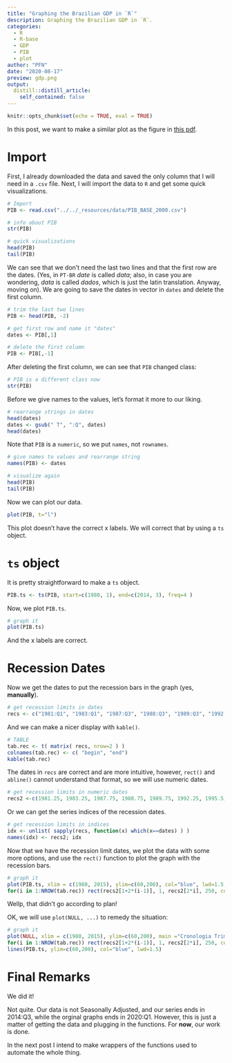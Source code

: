 ```yaml
---
title: "Graphing the Brazilian GDP in `R`"
description: Graphing the Brazilian GDP in `R`.
categories:
  - R
  - R-base
  - GDP
  - PIB
  - plot
author: "PFN"
date: "2020-08-17"
preview: gdp.png
output:
  distill::distill_article:
    self_contained: false
---
```


```r
knitr::opts_chunk$set(echo = TRUE, eval = TRUE)
```

In this post, we want to make a similar plot as the figure in
[this pdf](https://portalibre.fgv.br/sites/default/files/2020-06/comunicado-do-comite-de-datacao-de-ciclos-economicos-29_06_2020-1.pdf).

# Import

First, I already downloaded the data and saved the only column that I will need in a `.csv` file.
Next, I will import the data to `R` and get some quick visualizations.

```r
# Import
PIB <- read.csv("../../_resources/data/PIB_BASE_2000.csv")

# info about PIB
str(PIB)

# quick visualizations
head(PIB)
tail(PIB)
```

We can see that we don't need the last two lines and that the first row are the dates.
(Yes, in `PT-BR` *date* is called *data*; also, in case you are wondering, *data* is called *dados*, which is just the latin translation. Anyway, moving on).
We are going to save the dates in vector in `dates` and delete the first column.

```r
# trim the last two lines
PIB <- head(PIB, -2)

# get first row and name it "dates"
dates <- PIB[,1]

# delete the first column
PIB <- PIB[,-1]
```

After deleting the first column, we can see that `PIB` changed class:

```r
# PIB is a different class now
str(PIB)
```

Before we give names to the values, let's format it more to our liking.

```r
# rearrange strings in dates
head(dates)
dates <- gsub(" T", ":Q", dates)
head(dates)
```

Note that `PIB` is a `numeric`, so we put `names`, not `rownames`.

```r
# give names to values and rearrange string
names(PIB) <- dates

# visualize again
head(PIB)
tail(PIB)
```

Now we can plot our data.

```r
plot(PIB, t="l")
```

This plot doesn't have the correct x labels.
We will correct that by using a `ts` object.

# `ts` object

It is pretty straightforward to make a `ts` object.

```r
PIB.ts <- ts(PIB, start=c(1980, 1), end=c(2014, 3), freq=4 )
```

Now, we plot `PIB.ts`.

```r
# graph it
plot(PIB.ts)
```
And the x labels are correct.

# Recession Dates

Now we get the dates to put the recession bars in the graph (yes, **manually**).

```r
# get recession limits in dates
recs <- c("1981:Q1", "1983:Q1", "1987:Q3", "1988:Q3", "1989:Q3", "1992:Q1", "1995:Q2", "1995:Q3", "1998:Q1", "1999:Q1", "2001:Q2", "2001:Q4", "2003:Q1", "2003:Q2", "2008:Q4", "2009:Q1" )
```

And we can make a nicer display with `kable()`.

```r
# TABLE
tab.rec <- t( matrix( recs, nrow=2 ) )
colnames(tab.rec) <- c( "begin", "end")
kable(tab.rec)
```

The dates in `recs` are correct and are more intuitive, however, `rect()` and `abline()` cannot understand that format, so we will use numeric dates.

```r
# get recession limits in numeric dates
recs2 <-c(1981.25, 1983.25, 1987.75, 1988.75, 1989.75, 1992.25, 1995.5, 1995.75, 1998.25, 1999.25, 2001.5, 2002, 2003.25, 2003.5, 2009, 2009.25 )
```

Or we can get the series indices of the recession dates.

```r
# get recession limits in indices
idx <- unlist( sapply(recs, function(x) which(x==dates) ) )
names(idx) <- recs2; idx
```

Now that we have the recession limit dates, we plot the data with some more options, and use the `rect()` function to plot the graph with the recession bars.

```r
# graph it
plot(PIB.ts, xlim = c(1980, 2015), ylim=c(60,200), col="blue", lwd=1.5, main ="Cronologia Trimestral dos Ciclos de Negócios Brasileiros", xlab = "", ylab="")
for(i in 1:NROW(tab.rec)) rect(recs2[1+2*(i-1)], 1, recs2[2*i], 250, col="gray", border=T)
```

Wellp, that didn't go according to plan!


OK, we will use `plot(NULL, ...)` to remedy the situation:

```r
# graph it
plot(NULL, xlim = c(1980, 2015), ylim=c(60,200), main ="Cronologia Trimestral dos Ciclos de Negócios Brasileiros", xlab = "", ylab="")
for(i in 1:NROW(tab.rec)) rect(recs2[1+2*(i-1)], 1, recs2[2*i], 250, col="gray", border=T)
lines(PIB.ts, ylim=c(60,200), col="blue", lwd=1.5)
```

# Final Remarks
We did it!

Not quite.
Our data is not Seasonally Adjusted, and our series ends in 2014:Q3, while the orginal graphs ends in 2020:Q1.
However, this is just a matter of getting the data and plugging in the functions.
For **now**, our work is done.

In the next post I intend to make wrappers of the functions used to automate the whole thing.


